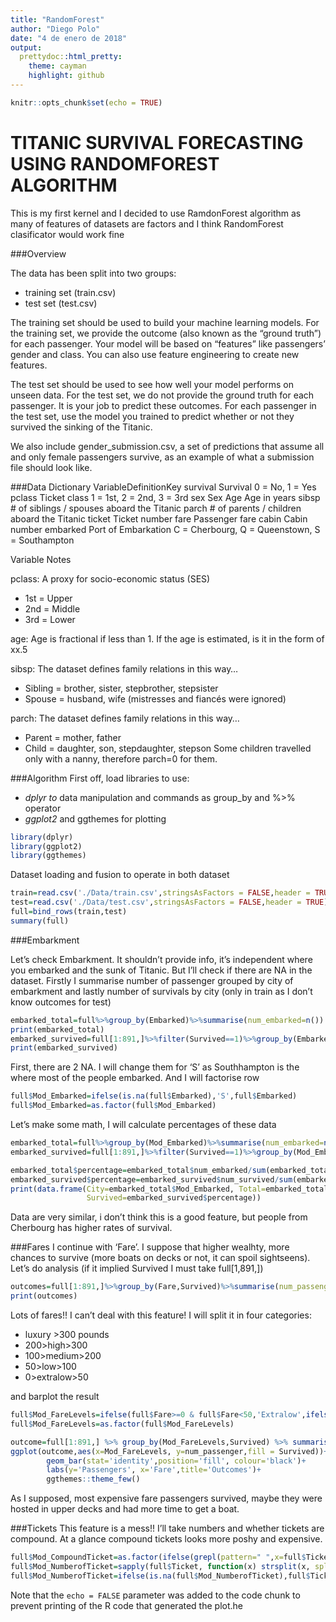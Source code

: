 ```yaml
---
title: "RandomForest"
author: "Diego Polo"
date: "4 de enero de 2018"
output:
  prettydoc::html_pretty:
    theme: cayman
    highlight: github
---
```


```r
knitr::opts_chunk$set(echo = TRUE)
```

# TITANIC SURVIVAL FORECASTING USING RANDOMFOREST ALGORITHM

This is my first kernel and I decided to use RamdonForest algorithm as many of features of datasets are factors and I think RandomForest clasificator would work fine

###Overview

The data has been split into two groups:

* training set (train.csv)
* test set (test.csv)

The training set should be used to build your machine learning models. For the training set, we provide the outcome (also known as the “ground truth”) for each passenger. Your model will be based on “features” like passengers’ gender and class. You can also use feature engineering to create new features.

The test set should be used to see how well your model performs on unseen data. For the test set, we do not provide the ground truth for each passenger. It is your job to predict these outcomes. For each passenger in the test set, use the model you trained to predict whether or not they survived the sinking of the Titanic.

We also include gender_submission.csv, a set of predictions that assume all and only female passengers survive, as an example of what a submission file should look like.

###Data Dictionary
VariableDefinitionKey survival Survival 0 = No, 1 = Yes pclass Ticket class 1 = 1st, 2 = 2nd, 3 = 3rd sex Sex Age Age in years sibsp # of siblings / spouses aboard the Titanic parch # of parents / children aboard the Titanic ticket Ticket number fare Passenger fare cabin Cabin number embarked Port of Embarkation C = Cherbourg, Q = Queenstown, S = Southampton

Variable Notes

pclass: A proxy for socio-economic status (SES)

+ 1st = Upper
+ 2nd = Middle
+ 3rd = Lower

age: Age is fractional if less than 1. If the age is estimated, is it in the form of xx.5

sibsp: The dataset defines family relations in this way...

+ Sibling = brother, sister, stepbrother, stepsister
+ Spouse = husband, wife (mistresses and fiancés were ignored)

parch: The dataset defines family relations in this way...

+ Parent = mother, father
+ Child = daughter, son, stepdaughter, stepson
Some children travelled only with a nanny, therefore parch=0 for them.


###Algorithm
First off, load libraries to use: 

* *dplyr to* data manipulation and commands as group_by and %>% operator
* *ggplot2* and ggthemes for plotting

```r
library(dplyr)
library(ggplot2)
library(ggthemes)
```

Dataset loading and fusion to operate in both dataset
```r
train=read.csv('./Data/train.csv',stringsAsFactors = FALSE,header = TRUE)
test=read.csv('./Data/test.csv',stringsAsFactors = FALSE,header = TRUE)
full=bind_rows(train,test)
summary(full)
```

###Embarkment

Let's check Embarkment. It shouldn't provide info, it's independent where you embarked and the sunk of Titanic. But I'll check if there are NA in the dataset. Firstly I summarise number of passenger grouped by city of embarkment and lastly number of survivals by city (only in train as I don't know outcomes for test)

```r
embarked_total=full%>%group_by(Embarked)%>%summarise(num_embarked=n())
print(embarked_total)
embarked_survived=full[1:891,]%>%filter(Survived==1)%>%group_by(Embarked)%>%summarise(num_survived=n())
print(embarked_survived)
```

First, there are 2 NA. I will change them for 'S' as Southhampton is the where most of the people embarked. And I will factorise row
```r
full$Mod_Embarked=ifelse(is.na(full$Embarked),'S',full$Embarked)
full$Mod_Embarked=as.factor(full$Mod_Embarked)
```

Let's make some math, I will calculate percentages of these data
```r
embarked_total=full%>%group_by(Mod_Embarked)%>%summarise(num_embarked=n())
embarked_survived=full[1:891,]%>%filter(Survived==1)%>%group_by(Mod_Embarked)%>%summarise(num_survived=n())

embarked_total$percentage=embarked_total$num_embarked/sum(embarked_total$num_embarked)*100
embarked_survived$percentage=embarked_survived$num_survived/sum(embarked_survived$num_survived)*100
print(data.frame(City=embarked_total$Mod_Embarked, Total=embarked_total$percentage,
                 Survived=embarked_survived$percentage))
```

Data are very similar, i don't think this is a good feature, but people from Cherbourg has higher rates of survival.

###Fares
I continue with 'Fare'. I suppose that higher wealhty, more chances to survive (more boats on decks or not, it can spoil sightseens). Let's do analysis (if it implied Survived I must take full[1,891,])
```r
outcomes=full[1:891,]%>%group_by(Fare,Survived)%>%summarise(num_passengers=n())
print(outcomes)
```
Lots of fares!! I can't deal with this feature! I will split it in four categories:

+ luxury >300 pounds
+ 200>high>300 
+ 100>medium>200
+ 50>low>100
+ 0>extralow>50

and barplot the result
```r
full$Mod_FareLevels=ifelse(full$Fare>=0 & full$Fare<50,'Extralow',ifelse(full$Fare>=50 & full$Fare<100,'Low',ifelse(full$Fare>=100 & full$Fare<200,'Medium',ifelse(full$Fare>=200 & full$Fare<300,'High','Luxury'))))
full$Mod_FareLevels=as.factor(full$Mod_FareLevels)

outcome=full[1:891,] %>% group_by(Mod_FareLevels,Survived) %>% summarise(num_passenger=n())
ggplot(outcome,aes(x=Mod_FareLevels, y=num_passenger,fill = Survived))+
        geom_bar(stat='identity',position='fill', colour='black')+
        labs(y='Passengers', x='Fare',title='Outcomes')+
        ggthemes::theme_few()
```
As I supposed, most expensive fare passengers survived, maybe they were hosted in upper decks and had more time to get a boat.

###Tickets
This feature is a mess!! I'll take numbers and whether tickets are compound. At a glance compound tickets looks more poshy and expensive.
```r
full$Mod_CompoundTicket=as.factor(ifelse(grepl(pattern=" ",x=full$Ticket ),"Yes","No"))
full$Mod_NumberofTicket=sapply(full$Ticket, function(x) strsplit(x, split=" ")[[1]][2])
full$Mod_NumberofTicket=ifelse(is.na(full$Mod_NumberofTicket),full$Ticket,full$Mod_NumberofTicket)
```


Note that the `echo = FALSE` parameter was added to the code chunk to prevent printing of the R code that generated the plot.he
